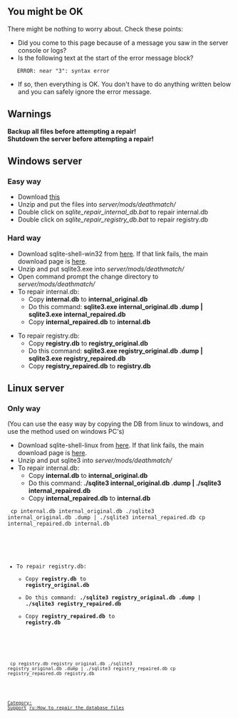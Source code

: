 ==You might be OK==
There might be nothing to worry about. Check these points:
* Did you come to this page because of a message you saw in the server console or logs?
* Is the following text at the start of the error message block?
    ERROR: near "3": syntax error
* If so, then everything is OK. You don't have to do anything written below and you can safely ignore the error message.

==Warnings==
'''Backup all files before attempting a repair!'''
<br>
'''Shutdown the server before attempting a repair!'''

==Windows server==

===Easy way===
*Download [http://updatesa.mtasa.com/sa/files/sqlite/mtasa-db-repair-win.zip this]
*Unzip and put the files into ''server/mods/deathmatch/''
*Double click on ''sqlite_repair_internal_db.bat'' to repair internal.db
*Double click on ''sqlite_repair_registry_db.bat'' to repair registry.db

===Hard way===

*Download sqlite-shell-win32 from [http://www.sqlite.org/sqlite-shell-win32-x86-3070700.zip here]. If that link fails, the main download page is [http://www.sqlite.org/download.html here].
*Unzip and put sqlite3.exe into ''server/mods/deathmatch/''
*Open command prompt the change directory to ''server/mods/deathmatch/''
*To repair internal.db:
**Copy '''internal.db''' to '''internal_original.db'''
**Do this command: '''sqlite3.exe internal_original.db .dump | sqlite3.exe internal_repaired.db'''
**Copy '''internal_repaired.db''' to '''internal.db'''

*To repair registry.db:
**Copy '''registry.db''' to '''registry_original.db'''
**Do this command: '''sqlite3.exe registry_original.db .dump | sqlite3.exe registry_repaired.db'''
**Copy '''registry_repaired.db''' to '''registry.db'''


==Linux server==

===Only way===
(You can use the easy way by copying the DB from linux to windows, and use the method used on windows PC's)
*Download sqlite-shell-linux from [http://www.sqlite.org/sqlite-shell-linux-x86-3070700.zip here]. If that link fails, the main download page is [http://www.sqlite.org/download.html here].
*Unzip and put sqlite3 into ''server/mods/deathmatch/''
*To repair internal.db:
**Copy '''internal.db''' to '''internal_original.db'''
**Do this command: '''./sqlite3 internal_original.db .dump | ./sqlite3 internal_repaired.db'''
**Copy '''internal_repaired.db''' to '''internal.db'''
<section name="Commands" class="server" show="false">
<code>
cp internal.db internal_original.db
./sqlite3 internal_original.db .dump | ./sqlite3 internal_repaired.db
cp internal_repaired.db internal.db
</syntaxhighlight>
</section>

*To repair registry.db:
**Copy '''registry.db''' to '''registry_original.db'''
**Do this command: '''./sqlite3 registry_original.db .dump | ./sqlite3 registry_repaired.db'''
**Copy '''registry_repaired.db''' to '''registry.db'''
<section name="Commands" class="server" show="false">
<code>
cp registry.db registry_original.db
./sqlite3 registry_original.db .dump | ./sqlite3 registry_repaired.db
cp registry_repaired.db registry.db
</syntaxhighlight>
</section>

[[/Category: Support.md|Category: Support]]
[[/ru:How to repair the database files.md|ru:How to repair the database files]]